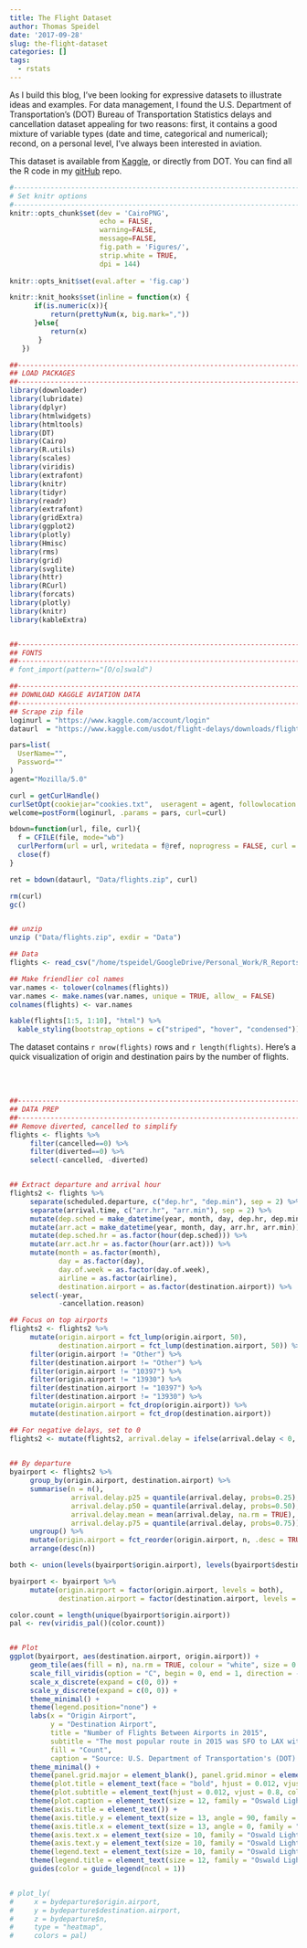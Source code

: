 ```yaml
---
title: The Flight Dataset
author: Thomas Speidel
date: '2017-09-28'
slug: the-flight-dataset
categories: []
tags:
  - rstats
---
```


As I build this blog, I've been looking for expressive datasets to illustrate ideas and examples. For data management, I found the U.S. Department of Transportation's (DOT) Bureau of Transportation Statistics delays and cancellation dataset appealing for two reasons: first, it contains a good mixture of variable types (date and time, categorical and numerical); recond, on a personal level, I've always been interested in aviation. 

This dataset is available from [Kaggle](https://www.kaggle.com/usdot/flight-delays), or directly from DOT. You can find all the R code in my [gitHub](https://github.com/tspeidel/dsblog/tree/master/content/post) repo.



```r
#-----------------------------------------------------------------------------------------#
# Set knitr options
#-----------------------------------------------------------------------------------------#
knitr::opts_chunk$set(dev = 'CairoPNG',
                      echo = FALSE, 
                      warning=FALSE, 
                      message=FALSE, 
                      fig.path = 'Figures/', 
                      strip.white = TRUE, 
                      dpi = 144)
 
knitr::opts_knit$set(eval.after = 'fig.cap')

knitr::knit_hooks$set(inline = function(x) {
      if(is.numeric(x)){
          return(prettyNum(x, big.mark=","))
      }else{
          return(x)
       }
   })

##----------------------------------------------------------------------------------------------------------------------
## LOAD PACKAGES
##----------------------------------------------------------------------------------------------------------------------
library(downloader)
library(lubridate)
library(dplyr)
library(htmlwidgets)
library(htmltools)
library(DT)
library(Cairo)
library(R.utils)
library(scales)
library(viridis)
library(extrafont)
library(knitr)
library(tidyr)
library(readr)
library(extrafont)
library(gridExtra)
library(ggplot2)
library(plotly)
library(Hmisc)
library(rms)
library(grid)
library(svglite)
library(httr)
library(RCurl)
library(forcats)
library(plotly)
library(knitr)
library(kableExtra)


##----------------------------------------------------------------------------------------------------------------------
## FONTS
##----------------------------------------------------------------------------------------------------------------------
# font_import(pattern="[O/o]swald")

```


```r
##----------------------------------------------------------------------------------------------------------------------
## DOWNLOAD KAGGLE AVIATION DATA
##----------------------------------------------------------------------------------------------------------------------
## Scrape zip file
loginurl = "https://www.kaggle.com/account/login"
dataurl  = "https://www.kaggle.com/usdot/flight-delays/downloads/flights.csv"

pars=list(
  UserName="",
  Password=""
)
agent="Mozilla/5.0"

curl = getCurlHandle()
curlSetOpt(cookiejar="cookies.txt",  useragent = agent, followlocation = TRUE, curl=curl)
welcome=postForm(loginurl, .params = pars, curl=curl)

bdown=function(url, file, curl){
  f = CFILE(file, mode="wb")
  curlPerform(url = url, writedata = f@ref, noprogress = FALSE, curl = curl)
  close(f)
}

ret = bdown(dataurl, "Data/flights.zip", curl)

rm(curl)
gc()


## unzip
unzip ("Data/flights.zip", exdir = "Data")
```



```r
## Data
flights <- read_csv("/home/tspeidel/GoogleDrive/Personal_Work/R_Reports/Analysis/Data/flights.csv")

## Make friendlier col names
var.names <- tolower(colnames(flights))
var.names <- make.names(var.names, unique = TRUE, allow_ = FALSE)
colnames(flights) <- var.names

kable(flights[1:5, 1:10], "html") %>%
  kable_styling(bootstrap_options = c("striped", "hover", "condensed"))
```

The dataset contains `r nrow(flights)` rows and `r length(flights)`. Here's a quick visualization of origin and destination pairs by the number of flights.

<br><br>


```r
##----------------------------------------------------------------------------------------------------------------------
## DATA PREP
##----------------------------------------------------------------------------------------------------------------------
## Remove diverted, cancelled to simplify
flights <- flights %>%
     filter(cancelled==0) %>%
     filter(diverted==0) %>%
     select(-cancelled, -diverted)


## Extract departure and arrival hour
flights2 <- flights %>%
     separate(scheduled.departure, c("dep.hr", "dep.min"), sep = 2) %>%
     separate(arrival.time, c("arr.hr", "arr.min"), sep = 2) %>%
     mutate(dep.sched = make_datetime(year, month, day, dep.hr, dep.min)) %>%
     mutate(arr.act = make_datetime(year, month, day, arr.hr, arr.min)) %>%
     mutate(dep.sched.hr = as.factor(hour(dep.sched))) %>%
     mutate(arr.act.hr = as.factor(hour(arr.act))) %>%
     mutate(month = as.factor(month),
            day = as.factor(day),
            day.of.week = as.factor(day.of.week),
            airline = as.factor(airline),
            destination.airport = as.factor(destination.airport)) %>%
     select(-year,
            -cancellation.reason)

## Focus on top airports
flights2 <- flights2 %>%     
     mutate(origin.airport = fct_lump(origin.airport, 50),
            destination.airport = fct_lump(destination.airport, 50)) %>%
     filter(origin.airport != "Other") %>%
     filter(destination.airport != "Other") %>%
     filter(origin.airport != "10397") %>%
     filter(origin.airport != "13930") %>%
     filter(destination.airport != "10397") %>%
     filter(destination.airport != "13930") %>%
     mutate(origin.airport = fct_drop(origin.airport)) %>%
     mutate(destination.airport = fct_drop(destination.airport))

## For negative delays, set to 0
flights2 <- mutate(flights2, arrival.delay = ifelse(arrival.delay < 0, 0, arrival.delay))
    

## By departure
byairport <- flights2 %>%
     group_by(origin.airport, destination.airport) %>%
     summarise(n = n(),
               arrival.delay.p25 = quantile(arrival.delay, probs=0.25),
               arrival.delay.p50 = quantile(arrival.delay, probs=0.50),
               arrival.delay.mean = mean(arrival.delay, na.rm = TRUE),
               arrival.delay.p75 = quantile(arrival.delay, probs=0.75)) %>%
     ungroup() %>%
     mutate(origin.airport = fct_reorder(origin.airport, n, .desc = TRUE)) %>%
     arrange(desc(n))

both <- union(levels(byairport$origin.airport), levels(byairport$destination.airport))

byairport <- byairport %>%
     mutate(origin.airport = factor(origin.airport, levels = both),
            destination.airport = factor(destination.airport, levels = both))

color.count = length(unique(byairport$origin.airport))
pal <- rev(viridis_pal()(color.count))


## Plot
ggplot(byairport, aes(destination.airport, origin.airport)) +
     geom_tile(aes(fill = n), na.rm = TRUE, colour = "white", size = 0.4) + 
     scale_fill_viridis(option = "C", begin = 0, end = 1, direction = -1) + 
     scale_x_discrete(expand = c(0, 0)) +
     scale_y_discrete(expand = c(0, 0)) + 
     theme_minimal() +
     theme(legend.position="none") +
     labs(x = "Origin Airport",
          y = "Destination Airport",
          title = "Number of Flights Between Airports in 2015",
          subtitle = "The most popular route in 2015 was SFO to LAX with 13,400 flights, while the return LAX to SFO had 13,109. JFK to LAX had 11,853\n flights (11,851 for the return). An average route was DFW to SMF with 1,301 flights. White squares indicate there were no flights in \n2015 between the two airports.",
          fill = "Count",
          caption = "Source: U.S. Department of Transportation's (DOT) Bureau of Transportation Statistics 2015") +
     theme_minimal() +
     theme(panel.grid.major = element_blank(), panel.grid.minor = element_blank()) +
     theme(plot.title = element_text(face = "bold", hjust = 0.012, vjust = 0.8, colour = "#3C3C3C", size = 28, family = "Oswald")) +
     theme(plot.subtitle = element_text(hjust = 0.012, vjust = 0.8, colour = "#3C3C3C", margin = margin(0, 0, 20, 0), size = 14, family = "Oswald Light")) +
     theme(plot.caption = element_text(size = 12, family = "Oswald Light")) +
     theme(axis.title = element_text()) +
     theme(axis.title.y = element_text(size = 13, angle = 90, family = "Oswald Light")) +
     theme(axis.title.x = element_text(size = 13, angle = 0, family = "Oswald Light")) +
     theme(axis.text.x = element_text(size = 10, family = "Oswald Light")) +
     theme(axis.text.y = element_text(size = 10, family = "Oswald Light")) +
     theme(legend.text = element_text(size = 10, family = "Oswald Light")) +
     theme(legend.title = element_text(size = 12, family = "Oswald Light")) +
     guides(color = guide_legend(ncol = 1))


# plot_ly(
#     x = bydeparture$origin.airport, 
#     y = bydeparture$destination.airport,
#     z = bydeparture$n, 
#     type = "heatmap",
#     colors = pal)

```





     

